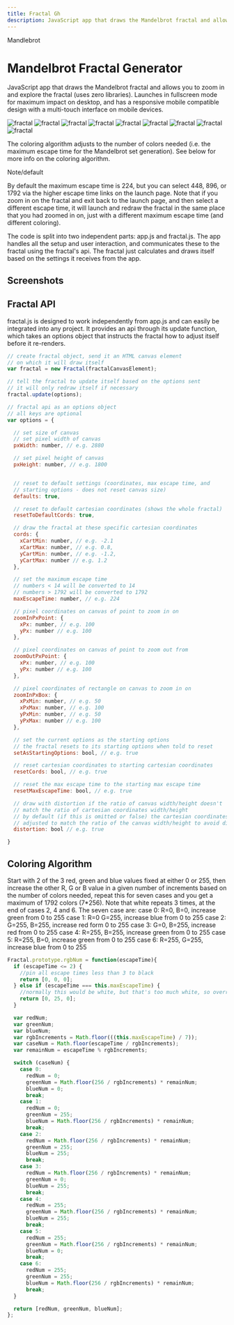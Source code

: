 ```yaml
---
title: Fractal Gh
description: JavaScript app that draws the Mandelbrot fractal and allows you to zoom in and explore the fractal (uses zero libraries).
---
```



<GroupName>Mandlebrot</GroupName>
# Mandelbrot Fractal Generator

JavaScript app that draws the Mandelbrot fractal and allows you to zoom in and explore the fractal (uses zero libraries). 
Launches in fullscreen mode for maximum impact on desktop, and has a responsive mobile compatible design with 
a multi-touch interface on mobile devices.

![fractal](/imgs/fractal_gh/fractal-1.jpg)
![fractal](/imgs/fractal_gh/fractal-2.jpg)
![fractal](/imgs/fractal_gh/fractal-3.jpg)
![fractal](/imgs/fractal_gh/fractal-4.jpg)
![fractal](/imgs/fractal_gh/fractal-5.jpg)
![fractal](/imgs/fractal_gh/fractal-6.jpg)
![fractal](/imgs/fractal_gh/fractal-7.jpg)
![fractal](/imgs/fractal_gh/fractal-8.jpg)
![fractal](/imgs/fractal_gh/fractal-9.jpg)



The coloring algorithm adjusts to the number of colors needed (i.e. the maximum escape time for the Mandelbrot set generation). 
See below for more info on the coloring algorithm.

<Aside type='note'>Note/default</Aside>
<p>
By default the maximum escape time is 224, but you can select 448, 896, or 1792 via the higher escape time links on the launch page. 
Note that if you zoom in on the fractal and exit back to the launch page, and then select a different escape time, 
it will launch and redraw the fractal in the same place that you had zoomed in on, just with a different maximum escape time 
(and different coloring).
</p>

The code is split into two independent parts: app.js and fractal.js. The app handles all the setup and user interaction, 
and communicates these to the fractal using the fractal's api. 
The fractal just calculates and draws itself based on the settings it receives from the app.

## Screenshots

## Fractal API

fractal.js is designed to work independently from app.js and can easily be integrated into any project. 
It provides an api through its update function, which takes an options object that instructs
the fractal how to adjust itself before it re-renders.

```js
// create fractal object, send it an HTML canvas element
// on which it will draw itself
var fractal = new Fractal(fractalCanvasElement);

// tell the fractal to update itself based on the options sent
// it will only redraw itself if necessary
fractal.update(options);
```

```js
// fractal api as an options object
// all keys are optional
var options = {

  // set size of canvas
  // set pixel width of canvas
  pxWidth: number, // e.g. 2880

  // set pixel height of canvas
  pxHeight: number, // e.g. 1800


  // reset to default settings (coordinates, max escape time, and
  // starting options - does not reset canvas size)
  defaults: true,

  // reset to default cartesian coordinates (shows the whole fractal)
  resetToDefaultCords: true,

  // draw the fractal at these specific cartesian coordinates
  cords: {  
    xCartMin: number, // e.g. -2.1
    xCartMax: number, // e.g. 0.8,
    yCartMin: number, // e.g. -1.2,
    yCartMax: number // e.g. 1.2
  },

  // set the maximum escape time
  // numbers < 14 will be converted to 14
  // numbers > 1792 will be converted to 1792
  maxEscapeTime: number, // e.g. 224

  // pixel coordinates on canvas of point to zoom in on
  zoomInPxPoint: {
    xPx: number, // e.g. 100
    yPx: number // e.g. 100
  },

  // pixel coordinates on canvas of point to zoom out from
  zoomOutPxPoint: {
    xPx: number, // e.g. 100
    yPx: number // e.g. 100
  },

  // pixel coordinates of rectangle on canvas to zoom in on
  zoomInPxBox: {
    xPxMin: number, // e.g. 50
    xPxMax: number, // e.g. 100
    yPxMin: number, // e.g. 50
    yPxMax: number // e.g. 100
  },

  // set the current options as the starting options
  // the fractal resets to its starting options when told to reset
  setAsStartingOptions: bool, // e.g. true

  // reset cartesian coordinates to starting cartesian coordinates
  resetCords: bool, // e.g. true

  // reset the max escape time to the starting max escape time
  resetMaxEscapeTime: bool, // e.g. true

  // draw with distortion if the ratio of canvas width/height doesn't
  // match the ratio of cartesian coordinates width/height
  // by default (if this is omitted or false) the cartesian coordinates are
  // adjusted to match the ratio of the canvas width/height to avoid distortion
  distortion: bool // e.g. true

}
```

## Coloring Algorithm
<ArticleSection>
Start with 2 of the 3 red, green and blue values fixed at either 0 or 255, 
then increase the other R, G or B value in a given number of increments based on the number of colors needed, 
repeat this for seven cases and you get a maximum of 1792 colors (7*256). Note that white repeats 3 times, at the end of cases 2, 4 and 6.
</ArticleSection>
The seven case are:  
case 0: R=0, B=0, increase green from 0 to 255  
case 1: R=0 G=255, increase blue from 0 to 255  
case 2: G=255, B=255, increase red form 0 to 255  
case 3: G=0, B=255, increase red from 0 to 255  
case 4: R=255, B=255, increase green from 0 to 255  
case 5: R=255, B=0, increase green from 0 to 255  
case 6: R=255, G=255, increase blue from 0 to 255

```js
Fractal.prototype.rgbNum = function(escapeTime){
  if (escapeTime <= 2) {
    //pin all escape times less than 3 to black
    return [0, 0, 0];
  } else if (escapeTime === this.maxEscapeTime) {
    //normally this would be white, but that's too much white, so override
    return [0, 25, 0];
  }

  var redNum;
  var greenNum;
  var blueNum;
  var rgbIncrements = Math.floor(((this.maxEscapeTime) / 7));
  var caseNum = Math.floor(escapeTime / rgbIncrements);
  var remainNum = escapeTime % rgbIncrements;

  switch (caseNum) {
    case 0:
      redNum = 0;
      greenNum = Math.floor(256 / rgbIncrements) * remainNum;
      blueNum = 0;
      break;
    case 1:
      redNum = 0;
      greenNum = 255;
      blueNum = Math.floor(256 / rgbIncrements) * remainNum;
      break;
    case 2:
      redNum = Math.floor(256 / rgbIncrements) * remainNum;
      greenNum = 255;
      blueNum = 255;
      break;
    case 3:
      redNum = Math.floor(256 / rgbIncrements) * remainNum;
      greenNum = 0;
      blueNum = 255;
      break;
    case 4:
      redNum = 255;
      greenNum = Math.floor(256 / rgbIncrements) * remainNum;
      blueNum = 255;
      break;
    case 5:
      redNum = 255;
      greenNum = Math.floor(256 / rgbIncrements) * remainNum;
      blueNum = 0;
      break;
    case 6:
      redNum = 255;
      greenNum = 255;
      blueNum = Math.floor(256 / rgbIncrements) * remainNum;
      break;
  }

  return [redNum, greenNum, blueNum];
};
```
